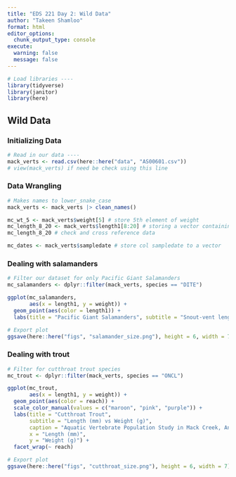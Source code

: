 ```yaml
---
title: "EDS 221 Day 2: Wild Data"
author: "Takeen Shamloo"
format: html
editor_options: 
  chunk_output_type: console
execute:
  warning: false
  message: false
---
```


```r
# Load libraries ----
library(tidyverse)
library(janitor)
library(here)
```

## Wild Data

### Initializing Data
```r
# Read in our data ----
mack_verts <- read.csv(here::here("data", "AS00601.csv"))
# view(mack_verts) if need be check using this line
```

### Data Wrangling
```r
# Makes names to lower_snake_case
mack_verts <- mack_verts |> clean_names()

mc_wt_5 <- mack_verts$weight[5] # store 5th element of weight
mc_length_8_20 <- mack_verts$length1[8:20] # storing a vector containing elements 8-20 of col length1
mc_length_8_20 # check and cross reference data

mc_dates <- mack_verts$sampledate # store col sampledate to a vector
```

### Dealing with salamanders

```r
# Filter our dataset for only Pacific Giant Salamanders
mc_salamanders <- dplyr::filter(mack_verts, species == "DITE")

ggplot(mc_salamanders,
       aes(x = length1, y = weight)) + 
  geom_point(aes(color = length1)) +
  labs(title = "Pacific Giant Salamanders", subtitle = "Snout-vent length (mm) vs weight (g)", caption = "Aquatic Vertebrate Population Study in Mack Creek, Andrews Experimental Forest, 1987 to present", x = "Snout-vent length (mm)", y = "Weight (g)")

# Export plot
ggsave(here::here("figs", "salamander_size.png"), height = 6, width = 7)
```

### Dealing with trout
```r
# Filter for cutthroat trout species
mc_trout <- dplyr::filter(mack_verts, species == "ONCL")

ggplot(mc_trout,
       aes(x = length1, y = weight)) + 
  geom_point(aes(color = reach)) +
  scale_color_manual(values = c("maroon", "pink", "purple")) +
  labs(title = "Cutthroat Trout", 
       subtitle = "Length (mm) vs Weight (g)", 
       caption = "Aquatic Vertebrate Population Study in Mack Creek, Andrews Experimental Forest, 1987 to present", 
       x = "Length (mm)", 
       y = "Weight (g)") + 
  facet_wrap(~ reach)

# Export plot
ggsave(here::here("figs", "cutthroat_size.png"), height = 6, width = 7)
```


